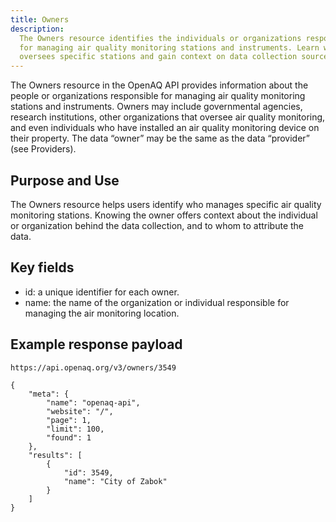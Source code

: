 ```yaml
---
title: Owners
description:
  The Owners resource identifies the individuals or organizations responsible
  for managing air quality monitoring stations and instruments. Learn who
  oversees specific stations and gain context on data collection sources.
---
```




The Owners resource in the OpenAQ API provides information about the people or
organizations responsible for managing air quality monitoring stations and
instruments. Owners may include governmental agencies, research institutions,
other organizations that oversee air quality monitoring, and even individuals
who have installed an air quality monitoring device on their property. The data
“owner” may be the same as the data “provider” (see Providers).

## Purpose and Use

The Owners resource helps users identify who manages specific air quality
monitoring stations. Knowing the owner offers context about the individual or
organization behind the data collection, and to whom to attribute the data.

## Key fields

- id: a unique identifier for each owner.
- name: the name of the organization or individual responsible for managing the
  air monitoring location.

## Example response payload

`https://api.openaq.org/v3/owners/3549`

```
{
    "meta": {
        "name": "openaq-api",
        "website": "/",
        "page": 1,
        "limit": 100,
        "found": 1
    },
    "results": [
        {
            "id": 3549,
            "name": "City of Zabok"
        }
    ]
}
```

<FeedbackForm />